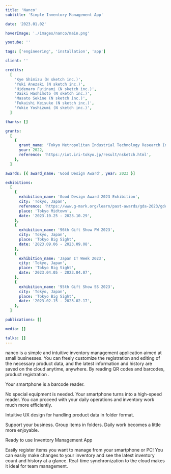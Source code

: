```yaml
---
title: 'Nanco'
subtitle: 'Simple Inventory Management App'

date: '2023.01.02'

hoverImage: './images/nanco/main.png'

youtube: ''

tags: ['engineering', 'installation', 'app']

client: ''

credits:
  [
    'Kye Shimizu (N sketch inc.)',
    'Yuki Anezaki (N sketch inc.)',
    'Hidemaro Fujinami (N sketch inc.)',
    'Daiki Hashimoto (N sketch inc.)',
    'Masato Sekine (N sketch inc.)',
    'Fukaishi Keisuke (N sketch inc.)',
    'Yukie Yoshizumi (N sketch inc.)',
  ]

thanks: []

grants:
  [
    {
      grant_name: 'Tokyo Metropolitan Industrial Technology Research Institute',
      year: 2022,
      reference: 'https://iot.iri-tokyo.jp/result/nsketch.html',
    },
  ]

awards: [{ award_name: 'Good Design Award', year: 2023 }]

exhibitions:
  [
    {
      exhibition_name: 'Good Design Award 2023 Exhibition',
      city: 'Tokyo, Japan',
      reference: 'https://www.g-mark.org/learn/past-awards/gda-2023/gde2023',
      place: 'Tokyo Midtown',
      date: '2023.10.25 - 2023.10.29',
    },
    {
      exhibition_name: '96th Gift Show FW 2023',
      city: 'Tokyo, Japan',
      place: 'Tokyo Big Sight',
      date: '2023.09.06 - 2023.09.08',
    },
    {
      exhibition_name: 'Japan IT Week 2023',
      city: 'Tokyo, Japan',
      place: 'Tokyo Big Sight',
      date: '2023.04.05 - 2023.04.07',
    },
    {
      exhibition_name: '95th Gift Show SS 2023',
      city: 'Tokyo, Japan',
      place: 'Tokyo Big Sight',
      date: '2023.02.15 - 2023.02.17',
    },
  ]

publications: []

media: []

talks: []
---
```



<TextSection>
  <p>
nanco is a simple and intuitive inventory management application aimed at small businesses.
You can freely customize the registration and editing of the necessary product data, and the latest information and history are saved on the cloud anytime, anywhere.
By reading QR codes and barcodes, product registration .
</p>
<Spacer size={32} />
<VideoPlayer url={'https://youtu.be/PI1zL27_vvA'} client:only='react' />
</TextSection>
<Spacer size={32} />

<TextSection>
  <p>
Your smartphone is a
barcode reader.

No special equipment is needed. Your smartphone turns into a high-speed reader. You can proceed with your daily operations and inventory work much more efficiently.
</p>
<Spacer size={32} />
<VideoPlayer url={'https://youtu.be/q-JX712VOBM'} client:only='react' />
</TextSection>

<Spacer size={32} />
<TextSection>
  <p>
Intuitive UX design for handling product data in folder format.

Support your business. Group items in folders. Daily work becomes a little more enjoyable.
</p>
<Spacer size={32} />
<VideoPlayer url={'https://youtu.be/VJKuIlBNxeQ'} client:only='react' />
</TextSection>
<Spacer size={32} />
<TextSection>
  <p>
Ready to use
Inventory Management App

Easily register items you want to manage from your smartphone or PC!
You can easily make changes to your inventory and see the latest inventory count and history at a glance.
Real-time synchronization to the cloud makes it ideal for team management.
</p>
<Spacer size={32} />

</TextSection>


